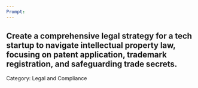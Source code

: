 ```yaml
---
Prompt:
---
```

Create a comprehensive legal strategy for a tech startup to navigate intellectual property law, focusing on patent application, trademark registration, and safeguarding trade secrets.
---
Category: Legal and Compliance
